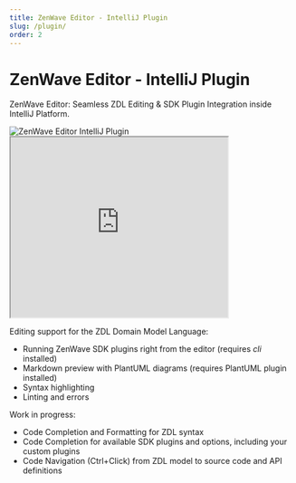 ```yaml
---
title: ZenWave Editor - IntelliJ Plugin
slug: /plugin/
order: 2
---
```


# ZenWave Editor - IntelliJ Plugin

ZenWave Editor: Seamless ZDL Editing & SDK Plugin Integration inside IntelliJ Platform. <span id="plugin-install">&nbsp;</span>

<script src="https://plugins.jetbrains.com/assets/scripts/mp-widget.js"></script>
<script>MarketplaceWidget.setupMarketplaceWidget('install', 0, "#plugin-install");</script>

<Image src={pluginScreenShot} alt="ZenWave Editor IntelliJ Plugin" />

<iframe width="384px" height="319px" src="https://plugins.jetbrains.com/embeddable/card/22858"></iframe>

Editing support for the ZDL Domain Model Language:

- Running ZenWave SDK plugins right from the editor (requires _cli_ installed)
- Markdown preview with PlantUML diagrams (requires PlantUML plugin installed)
- Syntax highlighting
- Linting and errors

Work in progress:
- Code Completion and Formatting for ZDL syntax
- Code Completion for available SDK plugins and options, including your custom plugins
- Code Navigation (Ctrl+Click) from ZDL model to source code and API definitions


